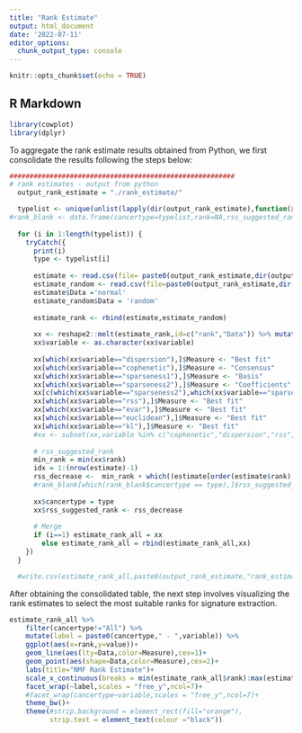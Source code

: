 ```yaml
---
title: "Rank Estimate"
output: html_document
date: '2022-07-11'
editor_options: 
  chunk_output_type: console
---
```


```r
knitr::opts_chunk$set(echo = TRUE)
```

## R Markdown


```r
library(cowplot)
library(dplyr)
```

To aggregate the rank estimate results obtained from Python, we first consolidate the results following the steps below:
```r
########################################################
# rank estimates - output from python 
  output_rank_estimate = "./rank_estimate/"

  typelist <- unique(unlist(lapply(dir(output_rank_estimate),function(x) strsplit(x,"_")[[1]][[1]])))
#rank_blank <- data.frame(cancertype=typelist,rank=NA,rss_suggested_rank=NA)
 
  for (i in 1:length(typelist)) {
    tryCatch({
      print(i)
      type <- typelist[i]
      
      estimate <- read.csv(file= paste0(output_rank_estimate,dir(output_rank_estimate)[stringr::str_detect(dir(output_rank_estimate),paste0(type,"_ccfFractionMatrix.csv"))])) 
      estimate_random <- read.csv(file=paste0(output_rank_estimate,dir(output_rank_estimate)[stringr::str_detect(dir(output_rank_estimate),paste0(type,"_ccfFractionMatrix.random.csv"))])) 
      estimate$Data ='normal'
      estimate_random$Data = 'random' 
      
      estimate_rank <- rbind(estimate,estimate_random) 
  
      xx <- reshape2::melt(estimate_rank,id=c("rank","Data")) %>% mutate(Measure=NA)
      xx$variable <- as.character(xx$variable)
      
      xx[which(xx$variable=="dispersion"),]$Measure <- "Best fit"
      xx[which(xx$variable=="cophenetic"),]$Measure <- "Consensus"
      xx[which(xx$variable=="sparseness1"),]$Measure <- "Basis"
      xx[which(xx$variable=="sparseness2"),]$Measure <- "Coefficients"
      xx[c(which(xx$variable=="sparseness2"),which(xx$variable=="sparseness1")),]$variable <- "sparseness"
      xx[which(xx$variable=="rss"),]$Measure <- "Best fit"
      xx[which(xx$variable=="evar"),]$Measure <- "Best fit"
      xx[which(xx$variable=="euclidean"),]$Measure <- "Best fit"
      xx[which(xx$variable=="kl"),]$Measure <- "Best fit"
      #xx <- subset(xx,variable %in% c("cophenetic","dispersion","rss","sparseness"))
      
      # rss_suggested_rank
      min_rank = min(xx$rank)
      idx = 1:(nrow(estimate)-1)
      rss_decrease <-  min_rank + which((estimate[order(estimate$rank),]$rss[idx]-estimate[order(estimate$rank),]$rss[idx+1]) - (estimate_random[order(estimate_random$rank),]$rss[idx]-estimate_random[order(estimate_random$rank),]$rss[idx+1])<0)[1]
      #rank_blank[which(rank_blank$cancertype == type),]$rss_suggested_rank <- rss_decrease 
    
      xx$cancertype = type
      xx$rss_suggested_rank <- rss_decrease 
      
      # Merge
      if (i==1) estimate_rank_all = xx
        else estimate_rank_all = rbind(estimate_rank_all,xx)
    })
  }

  #write.csv(estimate_rank_all,paste0(output_rank_estimate,"rank_estimate_all.csv"))

```

After obtaining the consolidated table, the next step involves visualizing the rank estimates to select the most suitable ranks for signature extraction.
```r
estimate_rank_all %>%
    filter(cancertype!="All") %>%
    mutate(label = paste0(cancertype," - ",variable)) %>%
    ggplot(aes(x=rank,y=value))+
    geom_line(aes(lty=Data,color=Measure),cex=1)+
    geom_point(aes(shape=Data,color=Measure),cex=2)+
    labs(title="NMF Rank Estimate")+
    scale_x_continuous(breaks = min(estimate_rank_all$rank):max(estimate_rank_all$rank))+
    facet_wrap(~label,scales = "free_y",ncol=7)+
    #facet_wrap(cancertype~variable,scales = "free_y",ncol=7)+
    theme_bw()+ 
    theme(#strip.background = element_rect(fill="orange"),
          strip.text = element_text(colour ="black"))
```